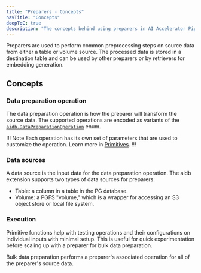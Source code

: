 ```yaml
---
title: "Preparers - Concepts"
navTitle: "Concepts"
deepToC: true
description: "The concepts behind using preparers in AI Accelerator Pipelines."
---
```


Preparers are used to perform common preprocessing steps on source data from either a table or volume source. The processed data is stored in a destination table and can be used by other preparers or by retrievers for embedding generation.

## Concepts

### Data preparation operation

The data preparation operation is how the preparer will transform the source data. The supported operations are encoded as variants of the [`aidb.DataPreparationOperation`](../reference/preparers#aidbdatapreparationoperation) enum.

!!! Note
Each operation has its own set of parameters that are used to customize the operation. Learn more in [Primitives](./primitives).
!!!

### Data sources

A data source is the input data for the data preparation operation. The aidb extension supports two types of data sources for preparers:

* Table: a column in a table in the PG database.
* Volume: a PGFS "volume," which is a wrapper for accessing an S3 object store or local file system.

### Execution

Primitive functions help with testing operations and their configurations on individual inputs with minimal setup. This is useful for quick experimentation before scaling up with a preparer for bulk data preparation.

Bulk data preparation performs a preparer's associated operation for all of the preparer's source data.
